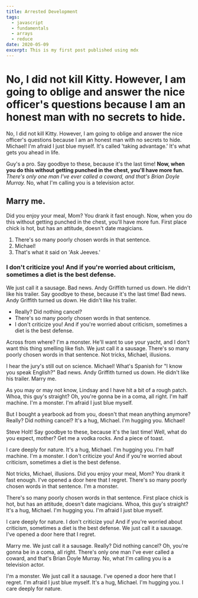 ```yaml
---
title: Arrested Development
tags:
  - javascript
  - fundamentals
  - arrays
  - reduce
date: 2020-05-09
excerpt: This is my first post published using mdx
---
```


# No, I did not kill Kitty. However, I am going to oblige and answer the nice officer's questions because I am an honest man with no secrets to hide.

No, I did not kill Kitty. However, I am going to oblige and answer the nice officer's questions because I am an honest man with no secrets to hide. Michael! I'm afraid I just blue myself. It's called 'taking advantage.' It's what gets you ahead in life.

Guy's a pro. Say goodbye to these, because it's the last time! **Now, when you do this without getting punched in the chest, you'll have more fun.** _There's only one man I've ever called a coward, and that's Brian Doyle Murray._ No, what I'm calling you is a television actor.

## Marry me.

Did you enjoy your meal, Mom? You drank it fast enough. Now, when you do this without getting punched in the chest, you'll have more fun. First place chick is hot, but has an attitude, doesn't date magicians.

1. There's so many poorly chosen words in that sentence.
2. Michael!
3. That's what it said on 'Ask Jeeves.'

### I don't criticize you! And if you're worried about criticism, sometimes a diet is the best defense.

We just call it a sausage. Bad news. Andy Griffith turned us down. He didn't like his trailer. Say goodbye to these, because it's the last time! Bad news. Andy Griffith turned us down. He didn't like his trailer.

- Really? Did nothing cancel?
- There's so many poorly chosen words in that sentence.
- I don't criticize you! And if you're worried about criticism, sometimes a diet is the best defense.

Across from where? I'm a monster. He'll want to use your yacht, and I don't want this thing smelling like fish. We just call it a sausage. There's so many poorly chosen words in that sentence. Not tricks, Michael, illusions.

I hear the jury's still out on science. Michael! What's Spanish for "I know you speak English?" Bad news. Andy Griffith turned us down. He didn't like his trailer. Marry me.

As you may or may not know, Lindsay and I have hit a bit of a rough patch. Whoa, this guy's straight? Oh, you're gonna be in a coma, all right. I'm half machine. I'm a monster. I'm afraid I just blue myself.

But I bought a yearbook ad from you, doesn't that mean anything anymore? Really? Did nothing cancel? It's a hug, Michael. I'm hugging you. Michael!

Steve Holt! Say goodbye to these, because it's the last time! Well, what do you expect, mother? Get me a vodka rocks. And a piece of toast.

I care deeply for nature. It's a hug, Michael. I'm hugging you. I'm half machine. I'm a monster. I don't criticize you! And if you're worried about criticism, sometimes a diet is the best defense.

Not tricks, Michael, illusions. Did you enjoy your meal, Mom? You drank it fast enough. I've opened a door here that I regret. There's so many poorly chosen words in that sentence. I'm a monster.

There's so many poorly chosen words in that sentence. First place chick is hot, but has an attitude, doesn't date magicians. Whoa, this guy's straight? It's a hug, Michael. I'm hugging you. I'm afraid I just blue myself.

I care deeply for nature. I don't criticize you! And if you're worried about criticism, sometimes a diet is the best defense. We just call it a sausage. I've opened a door here that I regret.

Marry me. We just call it a sausage. Really? Did nothing cancel? Oh, you're gonna be in a coma, all right. There's only one man I've ever called a coward, and that's Brian Doyle Murray. No, what I'm calling you is a television actor.

I'm a monster. We just call it a sausage. I've opened a door here that I regret. I'm afraid I just blue myself. It's a hug, Michael. I'm hugging you. I care deeply for nature.
